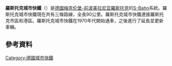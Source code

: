 {{multiple issues|
{{expand|time=2016-01-18T10:14:05+00:00}}
{{unreferenced|time=2016-01-18T10:14:05+00:00}}
{{update|time=2016-01-18T10:14:05+00:00}}
}}
'''羅斯托克城市快鐵'''（{{lang-de|S-Bahn Rostock}}）是[[德國|德國]][[梅克伦堡-前波美拉尼亚州|梅克伦堡-前波美拉尼亚]][[羅斯托克|羅斯托克]]的[[S-Bahn|S-Bahn]]系統。羅斯托克城市快鐵現在共有三條路線，全長90公里。羅斯托克城市快鐵連接羅斯托克市區和港區。羅斯托克城市快鐵在1970年代開始通車，之後進行了延長並更新車輛。
== 參考資料 ==
{{reflist}}
{{德國城鐵}}
[[Category:德國城市快鐵|Category:德國城市快鐵]]